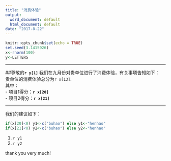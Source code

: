 ```yaml
---
title: "消费体验"
output:
  word_document: default
  html_document: default
date: "2017-8-22"
---
```


```r
knitr::opts_chunk$set(echo = TRUE)
set.seed(3.1415926)
x<-rnorm(100)
y<-LETTERS

```

---

##尊敬的**`r y[1]`**
我们在九月份对贵单位进行了消费体验，有关事项告知如下：  
贵单位的消费体验总分为`r x[13]`.  
其中：  
 - 项目1得分：**`r x[20]`**  
 - 项目2得分：**`r x[21]`**  

---

我们的建议如下：
```r
if(x[20]<0) y1<-c("buhao") else y1<-"henhao"
if(x[21]<0) y2<-c("buhao") else y2<-"henhao"
```
1. `r y1`
2. `r y2`

thank you very much!

